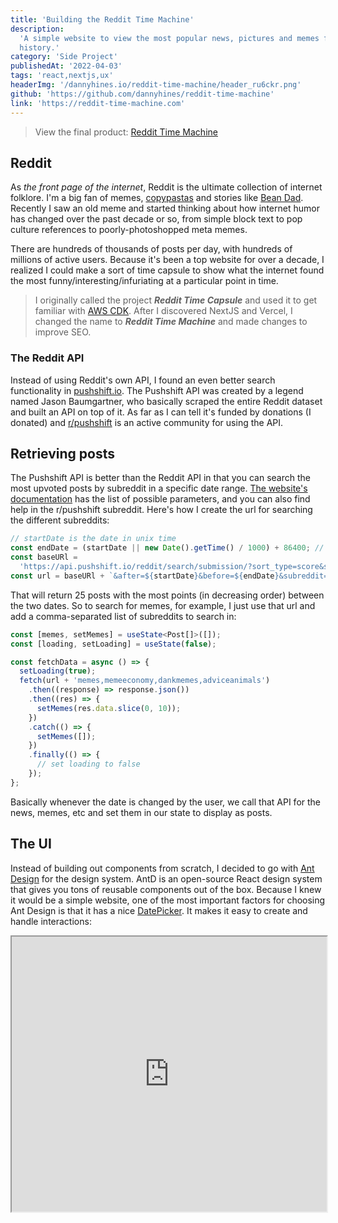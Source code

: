 ```yaml
---
title: 'Building the Reddit Time Machine'
description:
  'A simple website to view the most popular news, pictures and memes from a day in Reddit
  history.'
category: 'Side Project'
publishedAt: '2022-04-03'
tags: 'react,nextjs,ux'
headerImg: '/dannyhines.io/reddit-time-machine/header_ru6ckr.png'
github: 'https://github.com/dannyhines/reddit-time-machine'
link: 'https://reddit-time-machine.com'
---
```


<CloudinaryImg
  mdx
  publicId='/dannyhines.io/reddit-time-machine/header_ru6ckr.png'
  alt='reddit time machine'
  width={1200}
  height={790}
/>

> View the final product: [Reddit Time Machine](https://reddit-time-machine.com)

## Reddit

As _the front page of the internet_, Reddit is the ultimate collection of internet folklore.
I'm a big fan of memes,
[copypastas](https://www.reddit.com/r/copypasta/comments/9uxpve/hi_can_anyone_tell_me_what_this_subreddit_is_about/)
and stories like
[Bean Dad](https://www.refinery29.com/en-us/2021/01/10247075/what-is-bean-dad-story-twitter-meaning).
Recently I saw an old meme and started thinking about how internet humor has changed over
the past decade or so, from simple block text to pop culture references to
poorly-photoshopped meta memes.

There are hundreds of thousands of posts per day, with hundreds of millions of active users.
Because it's been a top website for over a decade, I realized I could make a sort of time
capsule to show what the internet found the most funny/interesting/infuriating at a
particular point in time.

> I originally called the project **_Reddit Time Capsule_** and used it to get familiar with
> [AWS CDK](https://aws.amazon.com/cdk/). After I discovered NextJS and Vercel, I changed
> the name to **_Reddit Time Machine_** and made changes to improve SEO.

### The Reddit API

Instead of using Reddit's own API, I found an even better search functionality in
[pushshift.io](https://pushshift.io/api-parameters/). The Pushshift API was created by a
legend named Jason Baumgartner, who basically scraped the entire Reddit dataset and built an
API on top of it. As far as I can tell it's funded by donations (I donated) and
[r/pushshift](https://www.reddit.com/r/pushshift/) is an active community for using the API.

## Retrieving posts

The Pushshift API is better than the Reddit API in that you can search the most upvoted
posts by subreddit in a specific date range.
[The website's documentation](https://pushshift.io/api-parameters/) has the list of possible
parameters, and you can also find help in the r/pushshift subreddit. Here's how I create the
url for searching the different subreddits:

```ts
// startDate is the date in unix time
const endDate = (startDate || new Date().getTime() / 1000) + 86400; // 1 day later
const baseURl =
  'https://api.pushshift.io/reddit/search/submission/?sort_type=score&sort=desc&size=25';
const url = baseURl + `&after=${startDate}&before=${endDate}&subreddit=`;
```

That will return 25 posts with the most points (in decreasing order) between the two dates.
So to search for memes, for example, I just use that url and add a comma-separated list of
subreddits to search in:

```ts
const [memes, setMemes] = useState<Post[]>([]);
const [loading, setLoading] = useState(false);

const fetchData = async () => {
  setLoading(true);
  fetch(url + 'memes,memeeconomy,dankmemes,adviceanimals')
    .then((response) => response.json())
    .then((res) => {
      setMemes(res.data.slice(0, 10));
    })
    .catch(() => {
      setMemes([]);
    })
    .finally(() => {
      // set loading to false
    });
};
```

Basically whenever the date is changed by the user, we call that API for the news, memes,
etc and set them in our state to display as posts.

## The UI

Instead of building out components from scratch, I decided to go with
[Ant Design](https://ant.design/) for the design system. AntD is an open-source React design
system that gives you tons of reusable components out of the box. Because I knew it would be
a simple website, one of the most important factors for choosing Ant Design is that it has a
nice [DatePicker](https://ant.design/components/date-picker/). It makes it easy to create
and handle interactions:

<iframe
  src='https://codesandbox.io/embed/basic-antd-4-22-2-liom67?fontsize=14&hidenavigation=1&theme=dark'
  height='440'
  width='100%'
  style={{ border: 0, borderRadius: '8px', overflow: 'hidden' }}
/>
<br />
For displaying the posts, I utilize the AntD [Card
component](https://ant.design/components/card/). I found that it looks best to have images
on their own cards, and the News/Predictions/Politics look better as a list on a Card:

<MdxRow>
  <MdxCol>
    <CloudinaryImg
      mdx
      publicId='/dannyhines.io/reddit-time-machine/news-list_ylw7si.png'
      alt='News list'
      width={422}
      height={376}
    />
  </MdxCol>
  <MdxCol>
    <CloudinaryImg
      mdx
      publicId='/dannyhines.io/reddit-time-machine/img-card_mxsdx2.png'
      alt='image card'
      width={422}
      height={403}
    />
  </MdxCol>
</MdxRow>

### Dealing with images

Because of the age and scope of Reddit posts, dealing with images is a bit of a nuisance.
Every post can have a `thumbnail` and a `preview` object, which has a nested object `images`
that has an array of `resolutions` in increasing size. Posts that are just photos also
include the image in the main url with a separate field indicating the image source (Reddit,
imgur, etc).

To add to the fun, sometimes the `post.thumbnail` is "default", so if you check if the
thumbnail exists, you'll be looking for an image named "default" which throws an error.
That's what led to gross functions like this for trying to get a valid image url:

```tsx
const getThumbnail = (post: Post) => {
  const imgResolutions = post.preview?.images.resolutions ?? [];
  const thumbnailUrl =
    post.thumbnail && post.thumbnail !== 'default' ? post.thumbnail : undefined;
  const previewUrl =
    imgResolutions && imgResolutions.length ? imgResolutions[0].url : undefined;
  return thumbnailUrl ?? previewUrl ?? 'default_thumbnail.png';
};
```

The ListView component shows the thumbnail, post title, and other details for each post,
using AntD components to maintain styling:

```tsx
const ListView: React.FC<ListViewProps> = (props) => {
  const { title, posts } = props;

  return (
    <>
      <h3>{title}</h3>

      <Card style={{ textAlign: 'left' }}>
        <List
          dataSource={posts}
          locale={{ emptyText: `No ${title} to show` }}
          renderItem={(item) => (
            <List.Item>
              <List.Item.Meta
                avatar={
                  <Avatar
                    shape='square'
                    src={getThumbnail(item)}
                    size='large'
                    alt={item.title}
                  />
                }
                title={
                  <a href={item.url} target='_blank' rel='noopener noreferrer'>
                    {text}
                  </a>
                }
                description={
                  <a href={item.full_link} target='_blank' rel='noopener noreferrer'>
                    {text}
                  </a>
                }
              />
            </List.Item>
          )}
        />
      </Card>
    </>
  );
};
```

Notice the title is a link that directs to the `post.url` i.e. the news article, and
clicking the text below (the author, subreddit and number of points) directs to the
`full_link` which is the post on Reddit.

### The layout

I use Ant Design's [Grid](https://ant.design/components/grid/) to layout the content using
Rows and Cols, which can easily change width with the size of the screen using the
breakpoints (i.e. 'sm' is when **screen ≥ 576px**, 'md' is **screen ≥ 768px**, etc).

I struggled for a while to decide on how to order the content. I decided to keep the images
at the top because pictures catch your eye, and I decided that news should be first to
capture major events, followed by politics.

<CloudinaryImg
  mdx
  publicId='/dannyhines.io/reddit-time-machine/rtm-layout_bt93or.gif'
  alt='dynamic layout'
  width={640}
  height={439}
/>

## Adding Predictions

After sending the link in my college GroupMe, my friend Hugh made a suggestion: along with
news, I could display "predictions" from subreddits like r/futurology. It would be
interesting to see what people thought would be possible in the future, and how clearly
wrong some predictions can be. After messing around with the API, I realized that searching
"by [date]" gives the best results, and "predicts", "goal", or "prediction" result in a lot
of false positives.

Here's an interesting example from two random days in 2012 and 2016:

<MdxRow>
  <MdxCol>
    <CloudinaryImg
      mdx
      publicId='/dannyhines.io/reddit-time-machine/predictions1_jqcuxx.png'
      alt='predictions from 2012'
      width={433}
      height={405}
    />
  </MdxCol>
  <MdxCol>
    <CloudinaryImg
      mdx
      publicId='/dannyhines.io/reddit-time-machine/predictions2_njuhdg.png'
      alt='predictions from 2016'
      width={436}
      height={523}
    />
  </MdxCol>
</MdxRow>

r/Futorology is an optimistic bunch, huh?

Have an other suggestions? Let me know on Github, or feel free to create a PR!
